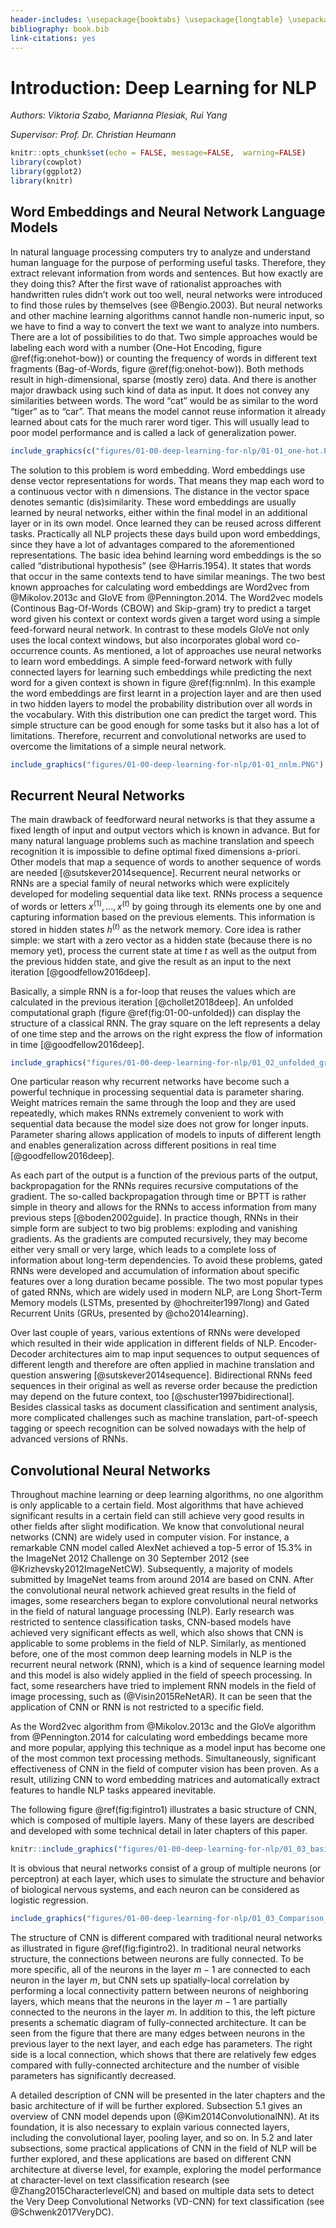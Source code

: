 ```yaml
---
header-includes: \usepackage{booktabs} \usepackage{longtable} \usepackage{array} \usepackage{multirow} \usepackage[table]{xcolor} \usepackage{wrapfig} \usepackage{float} \floatplacement{figure}{H}
bibliography: book.bib
link-citations: yes
---
```


# Introduction: Deep Learning for NLP

*Authors: Viktoria Szabo, Marianna Plesiak, Rui Yang*

*Supervisor: Prof. Dr. Christian Heumann*

```r
knitr::opts_chunk$set(echo = FALSE, message=FALSE,  warning=FALSE)
library(cowplot)
library(ggplot2)
library(knitr)
```

## Word Embeddings and Neural Network Language Models

In natural language processing computers try to analyze and understand human language for the purpose of performing useful tasks. Therefore, they extract relevant information from words and sentences. But how exactly are they doing this? After the first wave of rationalist approaches with handwritten rules didn’t work out too well, neural networks were introduced to find those rules by themselves (see @Bengio.2003). But neural networks and other machine learning algorithms cannot handle non-numeric input, so we have to find a way to convert the text we want to analyze into numbers.
There are a lot of possibilities to do that. Two simple approaches would be labeling each word with a number (One-Hot Encoding, figure \@ref(fig:onehot-bow)) or counting the frequency of words in different text fragments (Bag-of-Words, figure \@ref(fig:onehot-bow)). Both methods result in high-dimensional, sparse (mostly zero) data. And there is another major drawback using such kind of data as input. It does not convey any similarities between words. The word “cat” would be as similar to the word “tiger” as to “car”. That means the model cannot reuse information it already learned about cats for the much rarer word tiger. This will usually lead to poor model performance and is called a lack of generalization power.

```r

include_graphics(c("figures/01-00-deep-learning-for-nlp/01-01_one-hot.PNG", "figures/01-00-deep-learning-for-nlp/01-01_bow.PNG"))
```

The solution to this problem is word embedding. Word embeddings use dense vector representations for words. That means they map each word to a continuous vector with n dimensions. The distance in the vector space denotes semantic (dis)similarity. These word embeddings are usually learned by neural networks, either within the final model in an additional layer or in its own model. Once learned they can be reused across different tasks. Practically all NLP projects these days build upon word embeddings, since they have a lot of advantages compared to the aforementioned representations.
The basic idea behind learning word embeddings is the so called “distributional hypothesis” (see @Harris.1954). It states that words that occur in the same contexts tend to have similar meanings. The two best known approaches for calculating word embeddings are Word2vec from @Mikolov.2013c and GloVE from @Pennington.2014. The Word2vec models (Continous Bag-Of-Words (CBOW) and Skip-gram) try to predict a target word given his context or context words given a target word using a simple feed-forward neural network. In contrast to these models GloVe not only uses the local context windows, but also incorporates global word co-occurrence counts.
As mentioned, a lot of approaches use neural networks to learn word embeddings. A simple feed-forward network with fully connected layers for learning such embeddings while predicting the next word for a given context is shown in figure \@ref(fig:nnlm). In this example the word embeddings are first learnt in a projection layer and are then used in two hidden layers to model the probability distribution over all words in the vocabulary. With this distribution one can predict the target word. This simple structure can be good enough for some tasks but it also has a lot of limitations. Therefore, recurrent and convolutional networks are used to overcome the limitations of a simple neural network.

```r
include_graphics("figures/01-00-deep-learning-for-nlp/01-01_nnlm.PNG")
```


## Recurrent Neural Networks

The main drawback of feedforward neural networks is that they assume a fixed length of input and output vectors which is known in advance. But for many natural language problems such as machine translation and speech recognition it is impossible to define optimal fixed dimensions a-priori. Other models that map a sequence of words to another sequence of words are needed [@sutskever2014sequence]. Recurrent neural networks or RNNs are a special family of neural networks which were explicitely developed for modeling sequential data like text. RNNs process a sequence of words or letters $x^{(1)}, ..., x^{(t)}$ by going through its elements one by one and capturing information based on the previous elements. This information is stored in hidden states $h^{(t)}$ as the network memory. Core idea is rather simple: we start with a zero vector as a hidden state (because there is no memory yet), process the current state at time $t$ as well as the output from the previous hidden state, and give the result as an input to the next iteration [@goodfellow2016deep].

Basically, a simple RNN is a for-loop that reuses the values which are calculated in the previous iteration [@chollet2018deep]. An unfolded computational graph (figure \@ref(fig:01-00-unfolded)) can display the structure of a classical RNN. The gray square on the left represents a delay of one time step and the arrows on the right express the flow of information in time [@goodfellow2016deep]. 


```r

include_graphics("figures/01-00-deep-learning-for-nlp/01_02_unfolded_graph.PNG")
```

One particular reason why recurrent networks have become such a powerful technique in processing sequential data is parameter sharing. Weight matrices remain the same through the loop and they are used repeatedly, which makes RNNs extremely convenient to work with sequential data because the model size does not grow for longer inputs. Parameter sharing allows application of models to inputs of different length and enables generalization across different positions in real time [@goodfellow2016deep].

As each part of the output is a function of the previous parts of the output, backpropagation for the RNNs requires recursive computations of the gradient. The so-called backpropagation through time or BPTT is rather simple in theory and allows for the RNNs to access information from many previous steps [@boden2002guide]. In practice though, RNNs in their simple form are subject to two big problems: exploding and vanishing gradients. As the gradients are computed recursively, they may become either very small or very large, which leads to a complete loss of information about long-term dependencies. To avoid these problems, gated RNNs were developed and accumulation of information about specific features over a long duration became possible. The two most popular types of gated RNNs, which are widely used in modern NLP, are Long Short-Term Memory models (LSTMs, presented by @hochreiter1997long) and Gated Recurrent Units (GRUs, presented by @cho2014learning).

Over last couple of years, various extentions of RNNs were developed which resulted in their wide application in different fields of NLP. Encoder-Decoder architectures aim to map input sequences to output sequences of different length and therefore are often applied in machine translation and question answering [@sutskever2014sequence]. Bidirectional RNNs feed sequences in their original as well as reverse order because the prediction may depend on the future context, too [@schuster1997bidirectional]. Besides classical tasks as document classification and sentiment analysis, more complicated challenges such as machine translation, part-of-speech tagging or speech recognition can be solved nowadays with the help of advanced versions of RNNs.


## Convolutional Neural Networks

Throughout machine learning or deep learning algorithms, no one algorithm is only applicable to a certain field. Most algorithms that have achieved significant results in a certain field can still achieve very good results in other fields after slight modification. We know that convolutional neural networks (CNN) are widely used in computer vision. For instance, a remarkable CNN model called AlexNet achieved a top-5 error of 15.3% in the ImageNet 2012 Challenge on 30 September 2012 (see @Krizhevsky2012ImageNetCW). Subsequently, a majority of models submitted by ImageNet teams from around 2014 are based on CNN. After the convolutional neural network achieved great results in the field of images, some researchers began to explore convolutional neural networks in the field of natural language processing (NLP). Early research was restricted to sentence classification tasks, CNN-based models have achieved very significant effects as well, which also shows that CNN is applicable to some problems in the field of NLP. Similarly, as mentioned before, one of the most common deep learning models in NLP is the recurrent neural network (RNN), which is a kind of sequence learning model and this model is also widely applied in the field of speech processing. In fact, some researchers have tried to implement RNN models in the field of image processing, such as (@Visin2015ReNetAR). It can be seen that the application of CNN or RNN is not restricted to a specific field.


As the Word2vec algorithm from @Mikolov.2013c and the GloVe algorithm from @Pennington.2014 for calculating word embeddings became more and more popular, applying this technique as a model input has become one of the most common text processing methods. Simultaneously, significant effectiveness of CNN in the field of computer vision has been proven. As a result, utilizing CNN to word embedding matrices and automatically extract features to handle NLP tasks appeared inevitable.


The following figure \@ref(fig:figintro1) illustrates a basic structure of CNN, which is composed of multiple layers. Many of these layers are described and developed with some technical detail in later chapters of this paper.

```r
knitr::include_graphics("figures/01-00-deep-learning-for-nlp/01_03_basic_structure.PNG")
```

It is obvious that neural networks consist of a group of multiple neurons (or perceptron) at each layer, which uses to simulate the structure and behavior of biological nervous systems, and each neuron can be considered as logistic regression.

```r
include_graphics("figures/01-00-deep-learning-for-nlp/01_03_Comparison_Fully_Partial.PNG")
```

The structure of CNN is different compared with traditional neural networks as illustrated in figure \@ref(fig:figintro2). In traditional neural networks structure, the connections between neurons are fully connected. To be more specific, all of the neurons in the layer $m-1$ are connected to each neuron in the layer $m$, but CNN sets up spatially-local correlation by performing a local connectivity pattern between neurons of neighboring layers, which means that the neurons in the layer $m-1$ are partially connected to the neurons in the layer $m$. In addition to this, the left picture presents a schematic diagram of fully-connected architecture. It can be seen from the figure that there are many edges between neurons in the previous layer to the next layer, and each edge has parameters. The right side is a local connection, which shows that there are relatively few edges compared with fully-connected architecture and the number of visible parameters has significantly decreased.

\newpage

A detailed description of CNN will be presented in the later chapters and the basic architecture of if will be further explored. Subsection 5.1 gives an overview of CNN model depends upon (@Kim2014ConvolutionalNN). At its foundation, it is also necessary to explain various connected layers, including the convolutional layer, pooling layer, and so on. In 5.2 and later subsections, some practical applications of CNN in the field of NLP will be further explored, and these applications are based on different CNN architecture at diverse level, for example, exploring the model performance at character-level on text classification research (see @Zhang2015CharacterlevelCN) and based on multiple data sets to detect the Very Deep Convolutional Networks (VD-CNN) for text classification (see @Schwenk2017VeryDC).

